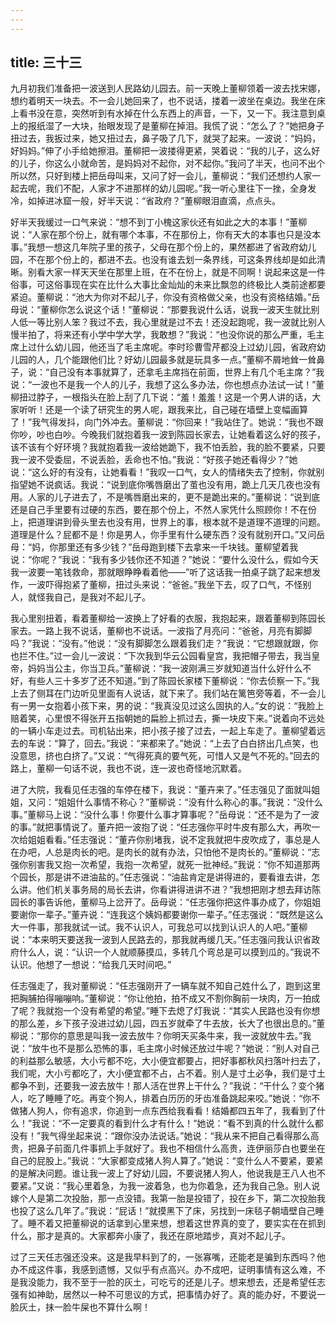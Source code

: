 ```yaml
---
---
---
```

title: 三十三
---



九月初我们准备把一波送到人民路幼儿园去。前一天晚上董柳领着一波去找宋娜，想约着明天一块去。不一会儿她回来了，也不说话，搂着一波坐在桌边。我坐在床上看书没在意，突然听到有水掉在什么东西上的声音，一下，又一下。我注意到桌上的报纸湿了一大块，抬眼发现了是董柳在掉泪。我慌了说：“怎么了？”她把身子扭过去，我扳过来，她又扭过去，鼻子吸了几下，就哭了起来。一波说：“妈妈，好妈妈。”伸了小手给她擦泪。董柳把一波搂得更紧，哭着说：“我的儿子，这么好的儿子，你这么小就命苦，是妈妈对不起你，对不起你。”我问了半天，也问不出个所以然，只好到楼上把岳母叫来，又问了好一会儿，董柳说：“我们还想约人家一起去呢，我们不配，人家才不进那样的幼儿园呢。”我一听心里往下一挫，全身发冷，如掉进冰窟一般，好半天说：“省政府？”董柳眼泪直滴，点点头。

好半天我缓过一口气来说：“想不到丁小槐这家伙还有如此之大的本事！”董柳说：“人家在那个份上，就有哪个本事，不在那份上，你有天大的本事也只是没本事。”我想一想这几年院子里的孩子，父母在那个份上的，果然都进了省政府幼儿园，不在那个份上的，都进不去。也没有谁去划一条界线，可这条界线却是如此清晰。别看大家一样天天坐在那里上班，在不在份上，就是不同啊！说起来这是一件俗事，可这俗事现在实在比什么大事比金灿灿的未来比飘忽的终极比人类前途都要紧迫。董柳说：“池大为你对不起儿子，你没有资格做父亲，也没有资格结婚。”岳母说：“董柳你怎么说这个话！”董柳说：“那要我说什么话，说我一波天生就比别人低一等比别人笨？我过不去，我心里就是过不去！还没起跑呢，我一波就比别人慢半拍了，将来还有小学中学大学，我敢想？”我说：“也没你说的那么严重，毛主席上过什么幼儿园，他还当了毛主席呢。李时珍曹雪芹都没上过幼儿园，省政府幼儿园的人，几个能跟他们比？好幼儿园最多就是玩具多一点。”董柳不屑地耸一耸鼻子，说：“自己没有本事就算了，还拿毛主席挡在前面，世界上有几个毛主席？”我说：“一波也不是我一个人的儿子，我想了这么多办法，你也想点办法试一试！”董柳扭过脖子，一根指头在脸上刮了几下说：“羞！羞羞！这是一个男人讲的话，大家听听！还是一个读了研究生的男人呢，跟我来比，自己碰在墙壁上变幅画算了！”我气得发抖，向门外冲去。董柳说：“你回来！”我站住了。她说：“我也不跟你吵，吵也白吵。今晚我们就抱着我一波到陈园长家去，让她看着这么好的孩子，该不该有个好环境？我就抱着我一波给她跪下，我不怕丢脸，我的脸不要紧，只要我一波不受委屈，不说丢脸，丢命也不怕。”我说：“好孩子她还看得少？”她说：“这么好的有没有，让她看看！”我叹一口气，女人的情绪失去了控制，你就别指望她不说疯话。我说：“说到底你嘴唇磨出了茧也没有用，跪上几天几夜也没有用。人家的儿子进去了，不是嘴唇磨出来的，更不是跪出来的。”董柳说：“说到底还是自己手里要有过硬的东西，要在那个份上，不然人家凭什么照顾你！不在份上，把道理讲到骨头里去也没有用，世界上的事，根本就不是道理不道理的问题。道理是什么？屁都不是！你是男人，你手里有什么硬东西？没有就别开口。”又问岳母：“妈，你那里还有多少钱？”岳母跑到楼下去拿来一千块钱。董柳望着我说：“你呢？”我说：“我有多少钱你还不知道？”她说：“要什么没什么，假如今天我一波要一笔钱救命，那就眼睁睁看着他——”听了这话我一拍桌子跳了起来想发作，一波吓得抱紧了董柳，扭过头来说：“爸爸。”我坐下去，叹了口气，不怪别人，就怪我自己，是我对不起儿子。

我心里别扭着，看着董柳给一波换上了好看的衣服，我抱起来，跟着董柳到陈园长家去。一路上我不说话，董柳也不说话。一波指了月亮问：“爸爸，月亮有脚脚吗？”我说：“没有。”他说：“没有脚脚怎么跟着我们走？”我说：“它想跟就跟，你也拦不住。”过一会儿一波说：“下次我到华云公园看皇宫，我把帽子带去，我当皇帝，妈妈当公主，你当卫兵。”董柳说：“我一波刚满三岁就知道当什么好什么不好，有些人三十多岁了还不知道。”到了陈园长家楼下董柳说：“你去侦察一下。”我上去了侧耳在门边听见里面有人说话，就下来了。我们站在篱笆旁等着，不一会儿有一男一女抱着小孩下来，男的说：“我真没见过这么固执的人。”女的说：“我脸上赔着笑，心里恨不得张开五指朝她的扁脸上抓过去，撕一块皮下来。”说着向不远处的一辆小车走过去。司机钻出来，把小孩子接了过去，一起上车走了。董柳望着远去的车说：“算了，回去。”我说：“来都来了。”她说：“上去了白白挤出几点笑，也没意思，挤也白挤了。”又说：“气得死真的要气死，可惜人又是气不死的。”回去的路上，董柳一句话不说，我也不说，连一波也奇怪地沉默着。

进了大院，我看见任志强的车停在楼下，我说：“董卉来了。”任志强见了面就叫姐姐，又问：“姐姐什么事情不称心？”董柳说：“没有什么称心的事。”我说：“没什么事。”董柳马上说：“没什么事！你要什么事才算事呢？”岳母说：“还不是为了一波的事。”就把事情说了。董卉把一波抱了说：“任志强你平时牛皮有那么大，再吹一次给姐姐看看。”任志强说：“董卉你别堵我，说不定我就把牛皮吹成了，事总是人在办吧，人总是肉长的吧。是肉长的就有办法，只怕他不是肉长的。”董柳说：“志强你别害我又抱一次希望，我抱一次希望，就死一批神经。”我说：“你不知道那两个园长，那是讲不进油盐的。”任志强说：“油盐肯定是讲得进的，要看谁去讲，怎么讲。他们机关事务局的局长去讲，你看讲得进讲不进？”我想把刚才想去拜访陈园长的事告诉他，董柳马上岔开了。岳母说：“任志强你把这件事办成了，你姐姐要谢你一辈子。”董卉说：“连我这个姨妈都要谢你一辈子。”任志强说：“既然是这么大一件事，那我就试一试。我不认识人，可我总可以找到认识人的人吧。”董柳说：“本来明天要送我一波到人民路去的，那我就再缓几天。”任志强问我认识省政府什么人，说：“认识一个人就顺藤摸瓜，多转几个弯总是可以摸到瓜的。”我说不认识。他想了一想说：“给我几天时间吧。”

任志强走了，我对董柳说：“任志强刚开了一辆车就不知自己姓什么了，跑到这里把胸脯拍得嘣嘣响。”董柳说：“你让他拍，拍不成又不割你胸前一块肉，万一拍成了呢？我就抱一个没有希望的希望。”睡下去熄了灯我说：“其实人民路也没有你想的那么差，乡下孩子没进过幼儿园，四五岁就牵了牛去放，长大了也很出息的。”董柳说：“那你的意思是叫我一波去放牛？你明天买条牛来，我一波就放牛去。”我说：“放牛也不是那么恐怖的事，毛主席小时候还放过牛呢？”她说：“别人对自己的利益那么敏感，大小亏都不吃，大小便宜都要占，把好事都秋风扫落叶扫去了，我们呢，大小亏都吃了，大小便宜都不占，占不着。别人是寸土必争，我们是寸土都争不到，还要我一波去放牛！那人活在世界上干什么？”我说：“干什么？变个猪人，吃了睡睡了吃。再变个狗人，排着白历历的牙齿准备跳起来咬。”她说：“你不做猪人狗人，你有追求，你追到一点东西给我看看！结婚都四五年了，我看到了什么！”我说：“不一定要真的看到什么才有什么！”她说：“看不到真的什么就什么都没有！”我气得坐起来说：“跟你没办法说话。”她说：“我从来不把自己看得那么高贵，把鼻子前面几件事抓上手就好了。我也不相信什么高贵，连伊丽莎白也要坐在自己的屁股上。”我说：“大家都变成猪人狗人算了。”她说：“变什么人不要紧，要紧的是解决问题。谁让我一波上了好幼儿园，不要说猪人狗人，他说我是王八人也不要紧。”又说：“我心里着急，为我一波着急，也为你着急，还为我自己急。别人说嫁个人是第二次投胎，那一点没错。我第一胎是投错了，投在乡下，第二次投胎我也投了这么几年了。”我说：“屁话！”就摸黑下了床，另找到一床毯子朝墙壁自己睡了。睡不着又把董柳说的话拿到心里来想，想着这世界真的变了，要实实在在抓到什么，那才是真的。大家都奔小康了，我还在原地踏步，真对不起儿子。

过了三天任志强还没来。这是我早料到了的，一张寡嘴，还能老是骗到东西吗？他办不成这件事，我感到遗憾，又似乎有点高兴。办不成吧，证明事情有这么难，不是我没能力，我不至于一脸的灰土，可吃亏的还是儿子。想来想去，还是希望任志强有如神助，居然以一种不可思议的方式，把事情办好了。真的能办好，不要说一脸灰土，抹一脸牛屎也不算什么啊！